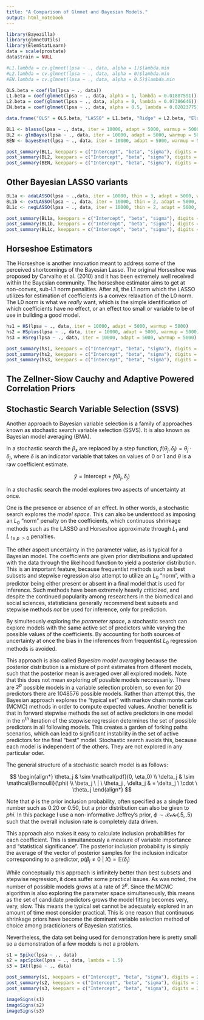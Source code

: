 ```yaml
---
title: "A Comparison of Glmnet and Bayesian Models."
output: html_notebook
---
```



```r
library(Bayezilla)
library(glmnetUtils)
library(ElemStatLearn)
data = scale(prostate)
data$train = NULL
```


```r
#L1.lambda = cv.glmnet(lpsa ~ ., data, alpha = 1)$lambda.min
#L2.lambda = cv.glmnet(lpsa ~ ., data, alpha = 0)$lambda.min
#EN.lambda = cv.glmnet(lpsa ~ ., data, alpha = 0.5)$lambda.min

OLS.beta = coef(lm(lpsa ~ ., data))
L1.beta = coef(glmnet(lpsa ~ ., data, alpha = 1, lambda = 0.01887591))[,1]
L2.beta = coef(glmnet(lpsa ~ ., data, alpha = 0, lambda = 0.07306646))[,1]
EN.beta = coef(glmnet(lpsa ~ ., data, alpha = 0.5, lambda = 0.02023775))[,1]
```


```r
data.frame("OLS" = OLS.beta, "LASSO" = L1.beta, "Ridge" = L2.beta, "Elastic Net" = EN.beta) %>% rownames_to_column() %>% mutate_if(is.numeric, round, 2)
```


```r
BL1 <- blasso(lpsa ~ ., data, iter = 10000, adapt = 5000, warmup = 5000)
BL2 <- glmBayes(lpsa ~ ., data, iter = 10000, adapt = 5000, warmup = 5000)
BEN <- bayesEnet(lpsa ~ ., data, iter = 10000, adapt = 5000, warmup = 5000)
```


```r
post_summary(BL1, keeppars = c("Intercept", "beta", "sigma"), digits = 2)
post_summary(BL2, keeppars = c("Intercept", "beta", "sigma"), digits = 2)
post_summary(BEN, keeppars = c("Intercept", "beta", "sigma"), digits = 2)
```

## Other Bayesian LASSO variants 

```r
BL1a <- adaLASSO(lpsa ~ .,data, iter = 10000, thin = 3, adapt = 5000, warmup = 7500)
BL1b <- extLASSO(lpsa ~ ., data, iter = 10000, thin = 2, adapt = 5000, warmup = 5000)
BL1c <- negLASSO(lpsa ~ ., data, iter = 10000, thin = 2, adapt = 5000, warmup = 5000)
```

```r
post_summary(BL1a, keeppars = c("Intercept", "beta", "sigma"), digits = 2)
post_summary(BL1b, keeppars = c("Intercept", "beta", "sigma"), digits = 2)
post_summary(BL1c, keeppars = c("Intercept", "beta", "sigma"), digits = 2)
```

## Horseshoe Estimators

The Horseshoe is another innovation meant to address some of the perceived shortcomings of the Bayesian Lasso. The original Horseshoe was proposed by Carvalho et al. (2010) and it has been extremely well received within the Bayesian community. The horseshoe estimator aims to get at non-convex, sub-L1 norm penalities. After all, the L1 norm which the LASSO utilizes for estimation of coefficients is a convex relaxation of the L0 norm. The L0 norm is what we *really* want, which is the simple identification of which coefficients have no effect, or an effect too small or variable to be of use in building a good model. 

```r
hs1 = HS(lpsa ~ ., data, iter = 10000, adapt = 5000, warmup = 5000)
hs2 = HSplus(lpsa ~ ., data, iter = 10000, adapt = 5000, warmup = 5000)
hs3 = HSreg(lpsa ~ ., data, iter = 10000, adapt = 5000, warmup = 5000)
```


```r
post_summary(hs1, keeppars = c("Intercept", "beta", "sigma"), digits = 2)
post_summary(hs2, keeppars = c("Intercept", "beta", "sigma"), digits = 2)
post_summary(hs3, keeppars = c("Intercept", "beta", "sigma"), digits = 2)
```

## The Zellner-Siow Cauchy and Adaptive Powered Correlation Priors




## Stochastic Search Variable Selection (SSVS)

Another approach to Bayesian variable selection is a family of approaches known as stochastic search variable selection (SSVS). It is also known as Bayesian model averaging (BMA). 

In a stochastic search the $\beta_s$ are replaced by a step function, $f(\theta_j , \delta_j) = \theta_j \cdot \delta_j$, where $\delta$ is an indicator variable that takes on values of 0 or 1 and $\theta$ is a raw coefficient estimate.  
 
$$
\hat{y} = \text{Intercept} \ + \ f(\theta_j, \delta_j) 
$$

In a stochastic search the model explores two aspects of uncertainty at once. 

One is the presence or absence of an effect. In other words, a stochastic search explores the *model space*. This can also be understood as imposing an $L_0$ "norm" penalty on the coefficients, which continuous shrinkage methods such as the LASSO and Horseshoe approximate through $L_1$ and $L_{ \ 1 \leq \ p \ >0}$ penalties.

The other aspect  uncertainty in the parameter value, as is typical for a Bayesian model. The coefficients are given prior distributions and updated with the data through the likelihood function to yield a posterior distribution. This is an important feature, because frequentist methods such as best subsets and stepwise regression also attempt to utilize an $L_0$ "norm", with a predictor being either present or absent in a final model that is used for inference. Such methods have been extremely heavily criticized, and despite the continued popularity among researchers in the biomedical and social sciences, statisticians generally recommend best subsets and stepwise methods *not* be used for inference, only for prediction. 

By simulteously exploring the *parameter space*, a stochastic search can explore models with the same active set of predictors while varying the possible values of the coefficients. By accounting for both sources of uncertainty at once the bias in the inferences from frequentist $L_0$ regression methods is avoided. 

This approach is also called *Bayesian model averaging* because the posterior distribution is a mixture of point estimates from different models, such that the posterior mean is averaged over all explored models. Note that this does not mean exploring *all* possible models neccessarily. There are $2^p$ possible models in a variable selection problem, so even for 20 predictors there are 1048576 possible models. Rather than attempt this, the Bayesian approach explores the "typical set" with markov chain monte carlo (MCMC) methods in order to compute expected values. Another benefit is that in forward stepwise methods the set of active predictors in one model in the $n^{th}$ iteration of the stepwise regression determines the set of possible predictors in all following models. This creates a garden of forking paths scenarios, which can lead to significant instability in the set of active predictors for the final "best" model. Stochastic search avoids this, because each model is independent of the others. They are not explored in any particular oder. 

The general structure of a stochastic search model is as follows:

$$ 
\begin{align*}
\theta_j &  \sim \mathcal{pdf}(0, \eta_0) \\
\delta_j &  \sim \mathcal{Bernoulli}(\phi) \\
\beta_j \ | \  \theta_j , \delta_j &  = \delta_j \ \cdot \ \theta_j 
\end{align*}
$$

Note that $\phi$ is the prior inclusion probability, often specified as a single fixed number such as 0.20 or 0.50, but a prior distribution can also be given to $phi$. In this package I use a non-informative Jeffrey's prior, $\phi \sim \mathcal{Beta}(.5, .5)$ such that the overall inclusion rate is completely data driven.

This approach also makes it easy to calculate inclusion probabilities for each coefficient. This is simultaneously a measure of variable importance and "statistical significance". The posterior inclusion probability is simply the average of the vector of posterior samples for the inclusion indicator corresponding to a predictor, $p(\beta_j \neq 0 \ | \ X) = \mathbb{E}(\delta_j)$

While conceptually this approach is infinitely better than best subsets and stepwise regression, it does suffer some practical issues. As was noted, the number of possible models grows at a rate of $2^p$. Since the MCMC algorithm is also exploring the parameter space simultaneously, this means as the set of candidate predictors grows the model fitting becomes very, very, slow. This means the typical set cannot be adequately explored in an amount of time most consider practical. This is one reason that continuous shrinkage priors have become the dominant variable selection method of choice among practicioners of Bayesian statistics. 

Nevertheless, the data set being used for demonstration here is pretty small so a demonstration of a few models is not a problem.

```r
s1 = Spike(lpsa ~ ., data)
s2 = apcSpike(lpsa ~ ., data, lambda = 1.5)
s3 = IAt(lpsa ~ ., data)
```


```r
post_summary(s1, keeppars = c("Intercept", "beta", "sigma"), digits = 2)
post_summary(s2, keeppars = c("Intercept", "beta", "sigma"), digits = 2)
post_summary(s3, keeppars = c("Intercept", "beta", "sigma"), digits = 2)
```


```r
imageSigns(s1)
imageSigns(s2)
imageSigns(s3)
```

